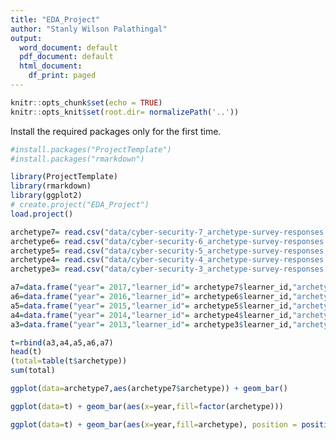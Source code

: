 ---
title: "EDA_Project"
author: "Stanly Wilson Palathingal"
output:
  word_document: default
  pdf_document: default
  html_document:
    df_print: paged
---

```{r setup, include=FALSE}
knitr::opts_chunk$set(echo = TRUE)
knitr::opts_knit$set(root.dir= normalizePath('..'))
```

Install the required packages only for the first time.
```{r Installation of packages, message=FALSE}
#install.packages("ProjectTemplate")
#install.packages("rmarkdown")
```

```{r Load library and create the project, message=FALSE}
library(ProjectTemplate)
library(rmarkdown)
library(ggplot2)
# create.project("EDA_Project")
load.project()
```


```{r Loading the archetypr datasets}

archetype7= read.csv("data/cyber-security-7_archetype-survey-responses.csv")
archetype6= read.csv("data/cyber-security-6_archetype-survey-responses.csv")
archetype5= read.csv("data/cyber-security-5_archetype-survey-responses.csv")
archetype4= read.csv("data/cyber-security-4_archetype-survey-responses.csv")
archetype3= read.csv("data/cyber-security-3_archetype-survey-responses.csv")

```



```{r extracting the archetype and making new frame}
a7=data.frame("year"= 2017,"learner_id"= archetype7$learner_id,"archetype"= archetype7$archetype)
a6=data.frame("year"= 2016,"learner_id"= archetype6$learner_id,"archetype"= archetype6$archetype)
a5=data.frame("year"= 2015,"learner_id"= archetype5$learner_id,"archetype"= archetype5$archetype)
a4=data.frame("year"= 2014,"learner_id"= archetype4$learner_id,"archetype"= archetype4$archetype)
a3=data.frame("year"= 2013,"learner_id"= archetype3$learner_id,"archetype"= archetype3$archetype)

t=rbind(a3,a4,a5,a6,a7)
head(t)
(total=table(t$archetype))
sum(total)

```


```{r plotting the graph, fig.height=7,fig.width= 14}

ggplot(data=archetype7,aes(archetype7$archetype)) + geom_bar()  

ggplot(data=t) + geom_bar(aes(x=year,fill=factor(archetype))) 

ggplot(data=t) + geom_bar(aes(x=year,fill=archetype), position = position_dodge(preserve = 'single')) 


```


